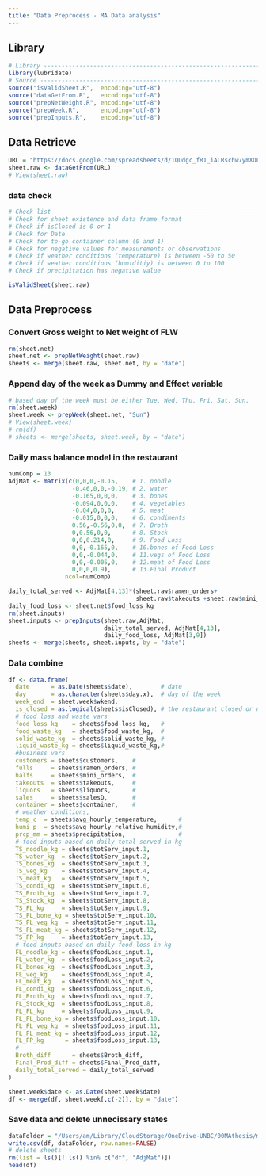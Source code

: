 ```yaml
---
title: "Data Preprocess - MA Data analysis"
---
```


## Library
```r
# Library ----------------------------------------------------------------------
library(lubridate)
# Source -----------------------------------------------------------------------
source("isValidSheet.R",  encoding="utf-8")
source("dataGetFrom.R",   encoding="utf-8")
source("prepNetWeight.R", encoding="utf-8")
source("prepWeek.R",      encoding="utf-8")
source("prepInputs.R",    encoding="utf-8")
```

## Data Retrieve
```r
URL = "https://docs.google.com/spreadsheets/d/1QDdgc_fR1_iALRschw7ymXOE7EJmEqAP_Xp_b6mwHP4/edit?usp=sharing"
sheet.raw <- dataGetFrom(URL)
# View(sheet.raw)
```

### data check
```r
# Check list -------------------------------------------------------------------
# Check for sheet existence and data frame format
# Check if isClosed is 0 or 1
# Check for Date
# Check for to-go container column (0 and 1)
# Check for negative values for measurements or observations
# Check if weather conditions (temperature) is between -50 to 50
# Check if weather conditions (humiditiy) is between 0 to 100
# Check if precipitation has negative value

isValidSheet(sheet.raw)
```



## Data Preprocess
### Convert Gross weight to Net weight of FLW
```r
rm(sheet.net)
sheet.net <- prepNetWeight(sheet.raw)
sheets <- merge(sheet.raw, sheet.net, by = "date")
```

### Append day of the week as Dummy and Effect variable
```r
# based day of the week must be either Tue, Wed, Thu, Fri, Sat, Sun.
rm(sheet.week)
sheet.week <- prepWeek(sheet.net, "Sun")
# View(sheet.week)
# rm(df)
# sheets <- merge(sheets, sheet.week, by = "date")
```

### Daily mass balance model in the restaurant
```r
numComp = 13
AdjMat <- matrix(c(0,0,0,-0.15,    # 1. noodle
                  -0.46,0,0,-0.19, # 2. water
                  -0.165,0,0,0,    # 3. bones
                  -0.094,0,0,0,    # 4. vegetables
                  -0.04,0,0,0,     # 5. meat
                  -0.015,0,0,0,    # 6. condiments
                  0.56,-0.56,0,0,  # 7. Broth
                  0,0.56,0,0,      # 8. Stock
                  0,0,0.214,0,     # 9. Food Loss
                  0,0,-0.165,0,    # 10.bones of Food Loss
                  0,0,-0.044,0,    # 11.vegs of Food Loss
                  0,0,-0.005,0,    # 12.meat of Food Loss
                  0,0,0,0.9),      # 13.Final Product
                ncol=numComp)

daily_total_served <- AdjMat[4,13]*(sheet.raw$ramen_orders+
                                    sheet.raw$takeouts +sheet.raw$mini_orders/2)
daily_food_loss <- sheet.net$food_loss_kg
rm(sheet.inputs)
sheet.inputs <- prepInputs(sheet.raw,AdjMat,
                           daily_total_served, AdjMat[4,13],
                           daily_food_loss, AdjMat[3,9])
sheets <- merge(sheets, sheet.inputs, by = "date")
```


### Data combine
```r
df <- data.frame(
  date      = as.Date(sheets$date),        # date
  day       = as.character(sheets$day.x),  # day of the week
  week_end  = sheet.week$wkend,
  is_closed = as.logical(sheets$isClosed), # the restaurant closed or not
  # food loss and waste vars
  food_loss_kg    = sheets$food_loss_kg,   #
  food_waste_kg   = sheets$food_waste_kg,  #
  solid_waste_kg  = sheets$solid_waste_kg, #
  liquid_waste_kg = sheets$liquid_waste_kg,#
  #business vars
  customers = sheets$customers,    #
  fulls     = sheets$ramen_orders, #
  halfs     = sheets$mini_orders,  #
  takeouts  = sheets$takeouts,     #
  liquors   = sheets$liquors,      #
  sales     = sheets$salesD,       #
  container = sheets$container,    #
  # weather conditions,
  temp_c  = sheets$avg_hourly_temperature,      #
  humi_p  = sheets$avg_hourly_relative_humidity,#
  prcp_mm = sheets$precipitation,               #
  # food inputs based on daily total served in kg
  TS_noodle_kg = sheets$totServ_input.1,
  TS_water_kg  = sheets$totServ_input.2,
  TS_bones_kg  = sheets$totServ_input.3,
  TS_veg_kg    = sheets$totServ_input.4,
  TS_meat_kg   = sheets$totServ_input.5,
  TS_condi_kg  = sheets$totServ_input.6,
  TS_Broth_kg  = sheets$totServ_input.7,
  TS_Stock_kg  = sheets$totServ_input.8,
  TS_FL_kg     = sheets$totServ_input.9,
  TS_FL_bone_kg = sheets$totServ_input.10,
  TS_FL_veg_kg  = sheets$totServ_input.11,
  TS_FL_meat_kg = sheets$totServ_input.12,
  TS_FP_kg     = sheets$totServ_input.13,
  # food inputs based on daily food loss in kg
  FL_noodle_kg = sheets$foodLoss_input.1,
  FL_water_kg  = sheets$foodLoss_input.2,
  FL_bones_kg  = sheets$foodLoss_input.3,
  FL_veg_kg    = sheets$foodLoss_input.4,
  FL_meat_kg   = sheets$foodLoss_input.5,
  FL_condi_kg  = sheets$foodLoss_input.6,
  FL_Broth_kg  = sheets$foodLoss_input.7,
  FL_Stock_kg  = sheets$foodLoss_input.8,
  FL_FL_kg     = sheets$foodLoss_input.9,
  FL_FL_bone_kg = sheets$foodLoss_input.10,
  FL_FL_veg_kg  = sheets$foodLoss_input.11,
  FL_FL_meat_kg = sheets$foodLoss_input.12,
  FL_FP_kg      = sheets$foodLoss_input.13,
  # 
  Broth_diff      = sheets$Broth_diff,
  Final_Prod_diff = sheets$Final_Prod_diff,
  daily_total_served = daily_total_served
)

sheet.week$date <- as.Date(sheet.week$date)
df <- merge(df, sheet.week[,c(-2)], by = "date")
```

### Save data and delete unnecissary states
```r
dataFolder = "/Users/am/Library/CloudStorage/OneDrive-UNBC/00MAthesis/ma24r/ma24data"
write.csv(df, dataFolder, row.names=FALSE)
# delete sheets
rm(list = ls()[! ls() %in% c("df", "AdjMat")])
head(df)
```

